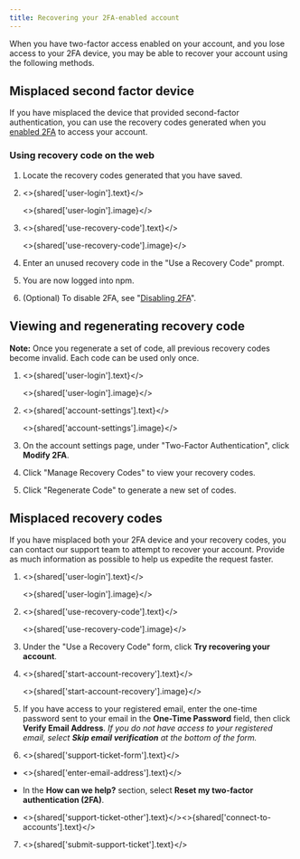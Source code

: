 ```yaml
---
title: Recovering your 2FA-enabled account
---
```



When you have two-factor access enabled on your account, and you lose access to your 2FA device, you may be able to recover your account using the following methods.

## Misplaced second factor device

If you have misplaced the device that provided second-factor authentication, you can use the recovery codes generated when you [enabled 2FA][setup-recovery-codes] to access your account.

### Using recovery code on the web

1. Locate the recovery codes generated that you have saved.

2. <>{shared['user-login'].text}</>

   <>{shared['user-login'].image}</>

3. <>{shared['use-recovery-code'].text}</>

   <>{shared['use-recovery-code'].image}</>

4. Enter an unused recovery code in the "Use a Recovery Code" prompt.

   <Screenshot src="/getting-started/setting-up-your-npm-user-account/user-a-recovery-code.png" alt="Screenshot showing use a recovery code prompt with an input box to enter the recovery code" />

5. You are now logged into npm.

6. (Optional) To disable 2FA, see "[Disabling 2FA][removing-2fa-on-the-web]".

## Viewing and regenerating recovery code

<Note>

**Note:** Once you regenerate a set of code, all previous recovery codes become invalid. Each code can be used only once.

</Note>

1. <>{shared['user-login'].text}</>

   <>{shared['user-login'].image}</>

2. <>{shared['account-settings'].text}</>

   <>{shared['account-settings'].image}</>

3. On the account settings page, under "Two-Factor Authentication", click **Modify 2FA**.

   <Screenshot src="/getting-started/setting-up-your-npm-user-account/2fa-modify.png" alt="Screenshot showing Modify 2FA button" />

4. Click "Manage Recovery Codes" to view your recovery codes.

   <Screenshot src="/getting-started/setting-up-your-npm-user-account/view-recovery-codes.png" alt="Screenshot showing existing recovery codes and a button to generate set of recovery codes" />

5. Click "Regenerate Code" to generate a new set of codes.

## Misplaced recovery codes

If you have misplaced both your 2FA device and your recovery codes, you can contact our support team to attempt to recover your account. Provide as much information as possible to help us expedite the request faster.

1. <>{shared['user-login'].text}</>

   <>{shared['user-login'].image}</>

2. <>{shared['use-recovery-code'].text}</>

   <>{shared['use-recovery-code'].image}</>

3. Under the "Use a Recovery Code" form, click **Try recovering your account**.

4. <>{shared['start-account-recovery'].text}</>

   <>{shared['start-account-recovery'].image}</>

5. If you have access to your registered email, enter the one-time password sent to your email in the **One-Time Password** field, then click **Verify Email Address**. _If you do not have access to your registered email, select **Skip email verification** at the bottom of the form._

6. <>{shared['support-ticket-form'].text}</>

- <>{shared['enter-email-address'].text}</>
- In the **How can we help?** section, select **Reset my two-factor authentication (2FA)**.
- <>{shared['support-ticket-other'].text}</><>{shared['connect-to-accounts'].text}</>

   <Screenshot src="/getting-started/setting-up-your-npm-user-account/recover-account.png" alt="Screenshot showing existing recovery codes and a button to generate set of recovery codes" />

7. <>{shared['submit-support-ticket'].text}</>

[contact-support]: https://www.npmjs.com/support
[configuring-two-factor-authentication]: /configuring-two-factor-authentication
[setup-recovery-codes]: /configuring-two-factor-authentication#enabling-2fa-on-the-web
[removing-2fa-on-the-web]: /configuring-two-factor-authentication#disabling-2fa
[using-recovery-code-on-the-web]: /recovering-your-2fa-enabled-account#using-recovery-code-on-the-web
[viewing-and-regenerating-recovery-code]: #viewing-and-regenerating-recovery-code